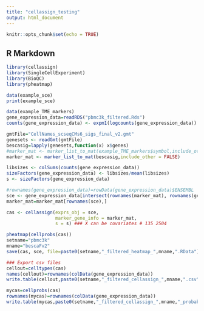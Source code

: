 ```yaml
---
title: "cellassign_testing"
output: html_document
---
```


```r
knitr::opts_chunk$set(echo = TRUE)
```

## R Markdown


```r

library(cellassign)
library(SingleCellExperiment)
library(BioQC)
library(pheatmap)

data(example_sce)
print(example_sce)

data(example_TME_markers)
gene_expression_data=readRDS("pbmc3k_filtered.Rds")
counts(gene_expression_data) <- expm1(logcounts(gene_expression_data)) #2504 cells

gmtFile="CellNames_scseqCMs6_sigs_final_v2.gmt"
genesets <- readGmt(gmtFile)
bescasig=lapply(genesets,function(x) x$genes)
#marker_mat <- marker_list_to_mat(example_TME_markers$symbol,include_other = FALSE)
marker_mat <- marker_list_to_mat(bescasig,include_other = FALSE)

libsizes <- colSums(counts(gene_expression_data))
sizeFactors(gene_expression_data) <- libsizes/mean(libsizes)
s <- sizeFactors(gene_expression_data)

#rownames(gene_expression_data)=rowData(gene_expression_data)$ENSEMBL
sce <- gene_expression_data[intersect(rownames(marker_mat), rownames(gene_expression_data)),]
marker_mat=marker_mat[rownames(sce),]

cas <- cellassign(exprs_obj = sce,
                  marker_gene_info = marker_mat,
                  s = s) ### X can be covariates # 135 2504 

pheatmap(cellprobs(cas))
setname="pbmc3k"
mname="bescaFv2"
save(cas, sce, file=paste0(setname,"_filtered_heatmap_",mname,".RData"))

### Export csv files
cellout=celltypes(cas)
names(cellout)=rownames(colData(gene_expression_data))
write.table(cellout,paste0(setname,"_filtered_cellassign_",mname,".csv"),sep=',',quote=FALSE,col.names=FALSE)

mycas=cellprobs(cas)
rownames(mycas)=rownames(colData(gene_expression_data))
write.table(mycas,paste0(setname,"_filtered_cellassign_",mname,"_probabilities.csv"),sep=',',quote=FALSE)
```

